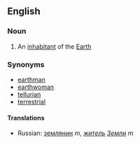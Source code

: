 ==English==
===Noun===
#An [[inhabitant]] of the [[Earth]]
===Synonyms===
*[[earthman]]
*[[earthwoman]]
*[[tellurian]]
*[[terrestrial]]

====Translations====
*Russian: [[землянин]] ''m'', ''[[житель]] [[Земля|Земли]]'' ''m''